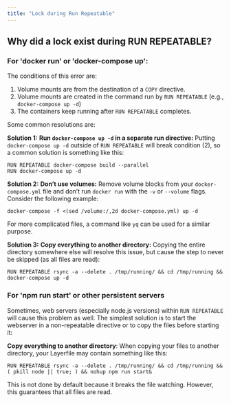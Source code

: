 ```yaml
---
title: "Lock during Run Repeatable"
---
```


## Why did a lock exist during RUN REPEATABLE?

### For 'docker run' or 'docker-compose up':

The conditions of this error are:

1. Volume mounts are from the destination of a `COPY` directive.
2. Volume mounts are created in the command run by `RUN REPEATABLE` (e.g.,
   `docker-compose up -d`)
3. The containers keep running after `RUN REPEATABLE` completes.

Some common resolutions are:

**Solution 1:** **Run `docker-compose up -d` in a separate run directive:**
Putting `docker-compose up -d` outside of `RUN REPEATABLE` will break condition
(2), so a common solution is something like this:

```docker Layerfile
RUN REPEATABLE docker-compose build --parallel
RUN docker-compose up -d
```

**Solution 2:** **Don’t use volumes:** Remove volume blocks from your
`docker-compose.yml` file and don’t run `docker run` with the `-v` or `--volume`
flags. Consider the following example:

```shell
docker-compose -f <(sed /volume:/,2d docker-compose.yml) up -d
```

For more complicated files, a command like `yq` can be used for a similar
purpose.

**Solution 3:** **Copy everything to another directory:** Copying the entire
directory somewhere else will resolve this issue, but cause the step to never be
skipped (as all files are read):

```docker Layerfile
RUN REPEATABLE rsync -a --delete . /tmp/running/ && cd /tmp/running && docker-compose up -d
```

### For 'npm run start' or other persistent servers

Sometimes, web servers (especially node.js versions) within `RUN REPEATABLE`
will cause this problem as well. The simplest solution is to start the webserver
in a non-repeatable directive or to copy the files before starting it:

**Copy everything to another directory**: When copying your files to another
directory, your Layerfile may contain something like this:

```docker Layerfile
RUN REPEATABLE rsync -a --delete . /tmp/running/ && cd /tmp/running && ( pkill node || true; ) && nohup npm run start&
```

This is not done by default because it breaks the file watching. However, this
guarantees that all files are read.
